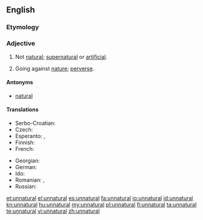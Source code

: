 ==English==
{{rfc-auto}}

===Etymology===
{{prefix|un|natural}}

===Adjective===
{{en-adj}}

# Not [[natural]]; [[supernatural]] or [[artificial]].
# {{dated}} Going against [[nature]]; [[perverse]].

====Antonyms====
* [[natural]]

====Translations====
{{trans-top|not natural}}
* Serbo-Croatian: {{t|sh|neprirodan|alt=neprírodan}}
* Czech: {{t-|cs|nepřirozený}}
* Esperanto: {{t-|eo|nenatura|xs=Esperanto}},  {{t-|eo|kontraŭnatura|xs=Esperanto}}
* Finnish: {{t-|fi|luonnoton}}
* French: {{t+|fr|artificiel}}
{{trans-mid}}
* Georgian: {{t-|ka|ხელოვნური|sc=Geor}}
* German: {{t-|de|unnatürlich}}
* Ido: {{t+|io|nenaturala|xs=Ido}}
* Romanian: {{t+|ro|artificial}}, {{t-|ro|nenatural|m|n}}
* Russian: {{t+|ru|неестественный}}
{{trans-bottom}}

[[et:unnatural]]
[[el:unnatural]]
[[es:unnatural]]
[[fa:unnatural]]
[[io:unnatural]]
[[id:unnatural]]
[[kn:unnatural]]
[[hu:unnatural]]
[[my:unnatural]]
[[pl:unnatural]]
[[fi:unnatural]]
[[ta:unnatural]]
[[te:unnatural]]
[[vi:unnatural]]
[[zh:unnatural]]